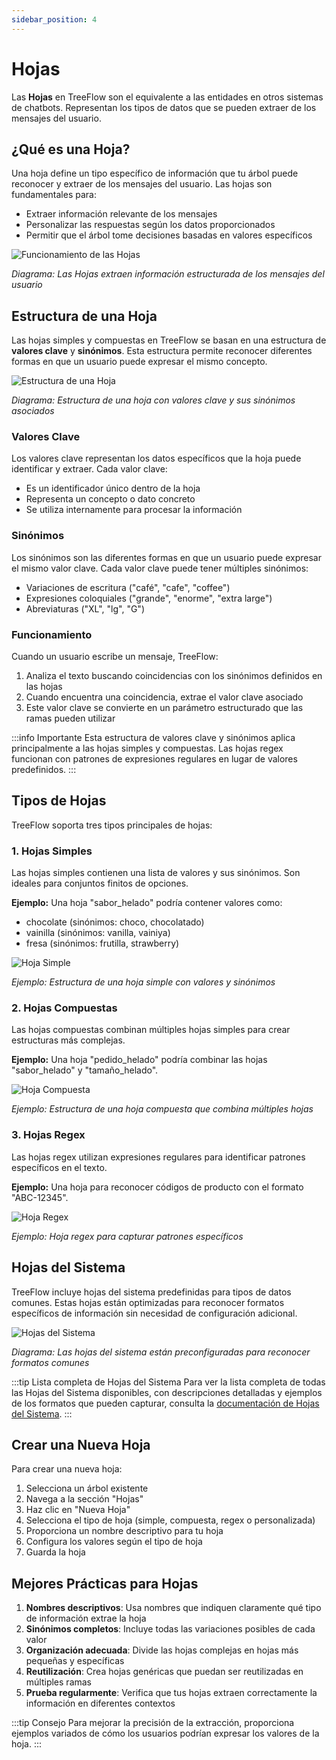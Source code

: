 ```yaml
---
sidebar_position: 4
---
```


# Hojas

Las **Hojas** en TreeFlow son el equivalente a las entidades en otros sistemas de chatbots. Representan los tipos de datos que se pueden extraer de los mensajes del usuario.

## ¿Qué es una Hoja?

Una hoja define un tipo específico de información que tu árbol puede reconocer y extraer de los mensajes del usuario. Las hojas son fundamentales para:

- Extraer información relevante de los mensajes
- Personalizar las respuestas según los datos proporcionados
- Permitir que el árbol tome decisiones basadas en valores específicos

![Funcionamiento de las Hojas](/img/docs/hojas_funcionamiento.svg)

*Diagrama: Las Hojas extraen información estructurada de los mensajes del usuario*

## Estructura de una Hoja

Las hojas simples y compuestas en TreeFlow se basan en una estructura de **valores clave** y **sinónimos**. Esta estructura permite reconocer diferentes formas en que un usuario puede expresar el mismo concepto.

![Estructura de una Hoja](/img/docs/estructura_hoja.svg)

*Diagrama: Estructura de una hoja con valores clave y sus sinónimos asociados*

### Valores Clave

Los valores clave representan los datos específicos que la hoja puede identificar y extraer. Cada valor clave:

- Es un identificador único dentro de la hoja
- Representa un concepto o dato concreto
- Se utiliza internamente para procesar la información

### Sinónimos

Los sinónimos son las diferentes formas en que un usuario puede expresar el mismo valor clave. Cada valor clave puede tener múltiples sinónimos:

- Variaciones de escritura ("café", "cafe", "coffee")
- Expresiones coloquiales ("grande", "enorme", "extra large")
- Abreviaturas ("XL", "lg", "G")

### Funcionamiento

Cuando un usuario escribe un mensaje, TreeFlow:

1. Analiza el texto buscando coincidencias con los sinónimos definidos en las hojas
2. Cuando encuentra una coincidencia, extrae el valor clave asociado
3. Este valor clave se convierte en un parámetro estructurado que las ramas pueden utilizar

:::info Importante
Esta estructura de valores clave y sinónimos aplica principalmente a las hojas simples y compuestas. Las hojas regex funcionan con patrones de expresiones regulares en lugar de valores predefinidos.
:::

## Tipos de Hojas

TreeFlow soporta tres tipos principales de hojas:

### 1. Hojas Simples

Las hojas simples contienen una lista de valores y sus sinónimos. Son ideales para conjuntos finitos de opciones.

**Ejemplo:** Una hoja "sabor_helado" podría contener valores como:
- chocolate (sinónimos: choco, chocolatado)
- vainilla (sinónimos: vanilla, vainiya)
- fresa (sinónimos: frutilla, strawberry)

![Hoja Simple](/img/docs/hoja_simple.svg)

*Ejemplo: Estructura de una hoja simple con valores y sinónimos*

### 2. Hojas Compuestas

Las hojas compuestas combinan múltiples hojas simples para crear estructuras más complejas.

**Ejemplo:** Una hoja "pedido_helado" podría combinar las hojas "sabor_helado" y "tamaño_helado".

![Hoja Compuesta](/img/docs/hoja_compuesta.svg)

*Ejemplo: Estructura de una hoja compuesta que combina múltiples hojas*

### 3. Hojas Regex

Las hojas regex utilizan expresiones regulares para identificar patrones específicos en el texto.

**Ejemplo:** Una hoja para reconocer códigos de producto con el formato "ABC-12345".

![Hoja Regex](/img/docs/hoja_regex.svg)

*Ejemplo: Hoja regex para capturar patrones específicos*

## Hojas del Sistema

TreeFlow incluye hojas del sistema predefinidas para tipos de datos comunes. Estas hojas están optimizadas para reconocer formatos específicos de información sin necesidad de configuración adicional.

![Hojas del Sistema](/img/docs/hojas_sistema.svg)

*Diagrama: Las hojas del sistema están preconfiguradas para reconocer formatos comunes*

:::tip Lista completa de Hojas del Sistema
Para ver la lista completa de todas las Hojas del Sistema disponibles, con descripciones detalladas y ejemplos de los formatos que pueden capturar, consulta la [documentación de Hojas del Sistema](/docs/Misc/HojasDelSistema).
:::



## Crear una Nueva Hoja

Para crear una nueva hoja:

1. Selecciona un árbol existente
2. Navega a la sección "Hojas"
3. Haz clic en "Nueva Hoja"
4. Selecciona el tipo de hoja (simple, compuesta, regex o personalizada)
5. Proporciona un nombre descriptivo para tu hoja
6. Configura los valores según el tipo de hoja
7. Guarda la hoja



## Mejores Prácticas para Hojas

1. **Nombres descriptivos**: Usa nombres que indiquen claramente qué tipo de información extrae la hoja
2. **Sinónimos completos**: Incluye todas las variaciones posibles de cada valor
3. **Organización adecuada**: Divide las hojas complejas en hojas más pequeñas y específicas
4. **Reutilización**: Crea hojas genéricas que puedan ser reutilizadas en múltiples ramas
5. **Prueba regularmente**: Verifica que tus hojas extraen correctamente la información en diferentes contextos

:::tip Consejo
Para mejorar la precisión de la extracción, proporciona ejemplos variados de cómo los usuarios podrían expresar los valores de la hoja.
:::




